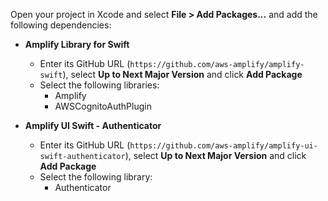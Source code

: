Open your project in Xcode and select **File > Add Packages...** and add the following dependencies:

- **Amplify Library for Swift**
  - Enter its GitHub URL (`https://github.com/aws-amplify/amplify-swift`), select **Up to Next Major Version** and click **Add Package**
  - Select the following libraries:
    - Amplify
    - AWSCognitoAuthPlugin

- **Amplify UI Swift - Authenticator**
  - Enter its GitHub URL (`https://github.com/aws-amplify/amplify-ui-swift-authenticator`), select **Up to Next Major Version** and click **Add Package**
  - Select the following library:
    - Authenticator
